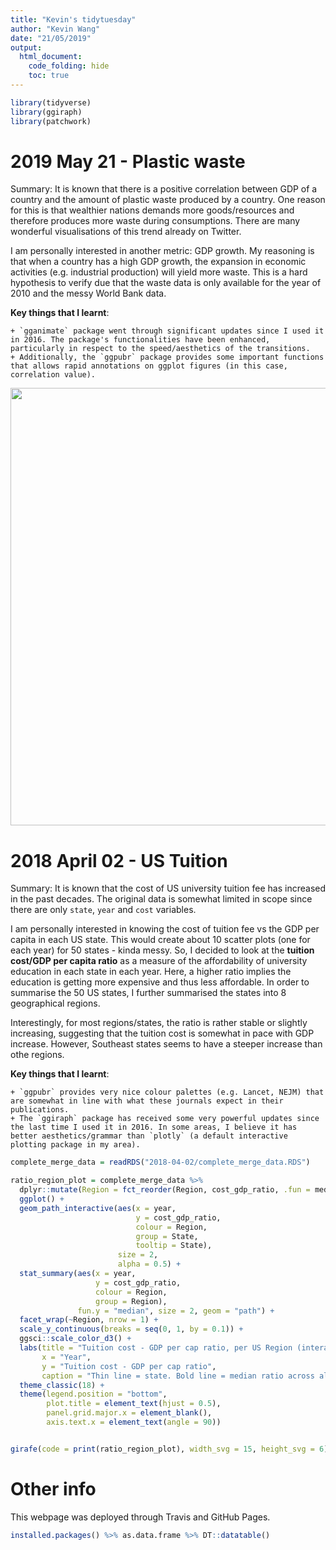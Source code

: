 ```yaml
---
title: "Kevin's tidytuesday"
author: "Kevin Wang"
date: "21/05/2019"
output:
  html_document:
    code_folding: hide
    toc: true
---
```


```r
library(tidyverse)
library(ggiraph)
library(patchwork)
```


# 2019 May 21 - Plastic waste

Summary: It is known that there is a positive correlation between GDP of a country and the amount of plastic waste produced by a country. One reason for this is that wealthier nations demands more goods/resources and therefore produces more waste during consumptions. There are many wonderful visualisations of this trend already on Twitter. 

I am personally interested in another metric: GDP growth. My reasoning is that when a country has a high GDP growth, the expansion in economic activities (e.g. industrial production) will yield more waste. This is a hard hypothesis to verify due that the waste data is only available for the year of 2010 and the messy World Bank data. 

**Key things that I learnt**: 

    + `gganimate` package went through significant updates since I used it in 2016. The package's functionalities have been enhanced, particularly in respect to the speed/aesthetics of the transitions. 
    + Additionally, the `ggpubr` package provides some important functions that allows rapid annotations on ggplot figures (in this case, correlation value). 

<img src="2019_05_21/gdp_growth_vs_plastic_per_cap.gif" width="700" height="700" />


# 2018 April 02 - US Tuition 

Summary: It is known that the cost of US university tuition fee has increased in the past decades. The original data is somewhat limited in scope since there are only `state`, `year` and `cost` variables. 

I am personally interested in knowing the cost of tuition fee vs the GDP per capita in each US state. This would create about 10 scatter plots (one for each year) for 50 states - kinda messy. So, I decided to look at the **tuition cost/GDP per capita ratio** as a measure of the affordability of university education in each state in each year. Here, a higher ratio implies the education is getting more expensive and thus less affordable. In order to summarise the 50 US states, I further summarised the states into 8 geographical regions. 

Interestingly, for most regions/states, the ratio is rather stable or slightly increasing, suggesting that the tuition cost is somewhat in pace with GDP increase. However, Southeast states seems to have a steeper increase than othe regions. 

**Key things that I learnt**: 

    + `ggpubr` provides very nice colour palettes (e.g. Lancet, NEJM) that are somewhat in line with what these journals expect in their publications. 
    + The `ggiraph` package has received some very powerful updates since the last time I used it in 2016. In some areas, I believe it has better aesthetics/grammar than `plotly` (a default interactive plotting package in my area). 

```r
complete_merge_data = readRDS("2018-04-02/complete_merge_data.RDS")

ratio_region_plot = complete_merge_data %>% 
  dplyr::mutate(Region = fct_reorder(Region, cost_gdp_ratio, .fun = median)) %>% 
  ggplot() +
  geom_path_interactive(aes(x = year, 
                            y = cost_gdp_ratio, 
                            colour = Region, 
                            group = State, 
                            tooltip = State), 
                        size = 2,
                        alpha = 0.5) +
  stat_summary(aes(x = year, 
                   y = cost_gdp_ratio, 
                   colour = Region, 
                   group = Region),
               fun.y = "median", size = 2, geom = "path") +
  facet_wrap(~Region, nrow = 1) +
  scale_y_continuous(breaks = seq(0, 1, by = 0.1)) +
  ggsci::scale_color_d3() +
  labs(title = "Tuition cost - GDP per cap ratio, per US Region (interactive ggiraph plot)", 
       x = "Year", 
       y = "Tuition cost - GDP per cap ratio", 
       caption = "Thin line = state. Bold line = median ratio across all states per region") +
  theme_classic(18) +
  theme(legend.position = "bottom", 
        plot.title = element_text(hjust = 0.5), 
        panel.grid.major.x = element_blank(), 
        axis.text.x = element_text(angle = 90))


girafe(code = print(ratio_region_plot), width_svg = 15, height_svg = 6)
```


# Other info

This webpage was deployed through Travis and GitHub Pages.
```r
installed.packages() %>% as.data.frame %>% DT::datatable()
```

